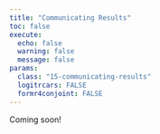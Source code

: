 ```yaml
---
title: "Communicating Results"
toc: false
execute:
  echo: false
  warning: false
  message: false
params:
  class: "15-communicating-results"
  logitrcars: FALSE
  formr4conjoint: FALSE
---
```


Coming soon!